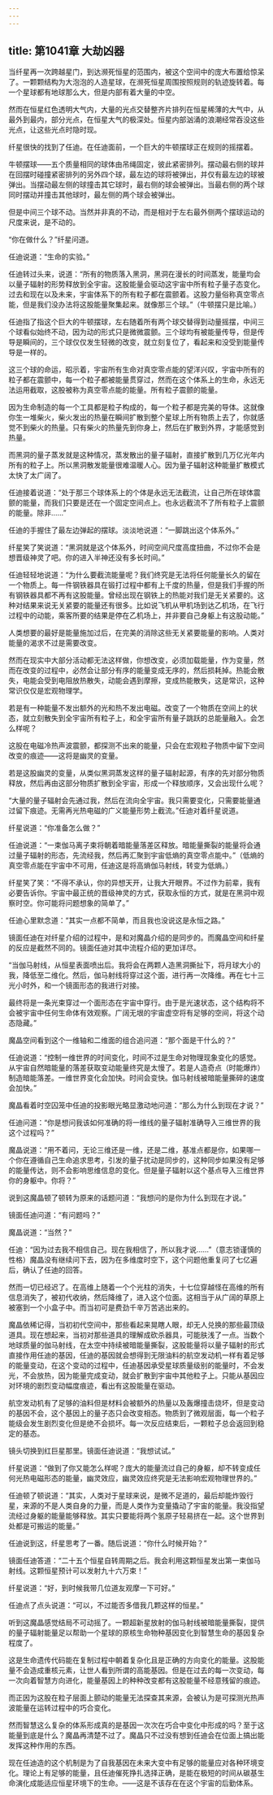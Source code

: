 ```yaml
---
---
---
```

title: 第1041章 大劫凶器
---



当纤星再一次跨越星门，到达濒死恒星的范围内，被这个空间中的庞大布置给惊呆了。一颗颗结构为大泡泡的人造星球，在濒死恒星周围按照规则的轨迹旋转着。每一个星球都有地球那么大，但是内部有着大量的中空。

然而在恒星红色透明大气内，大量的光点交替整齐片排列在恒星稀薄的大气中，从最外到最内，部分光点，在恒星大气的极深处。恒星内部汹涌的浪潮经常吞没这些光点，让这些光点时隐时现。

纤星很快的找到了任迪。在任迪面前，一个巨大的牛顿摆球正在规则的摇摆着。

牛顿摆球——五个质量相同的球体由吊绳固定，彼此紧密排列。摆动最右侧的球并在回摆时碰撞紧密排列的另外四个球，最左边的球将被弹出，并仅有最左边的球被弹出。当摆动最左侧的球撞击其它球时，最右侧的球会被弹出。当最右侧的两个球同时摆动并撞击其他球时，最左侧的两个球会被弹出。

但是中间三个球不动。当然并非真的不动，而是相对于左右最外侧两个摆球运动的尺度来说，是不动的。

“你在做什么？”纤星问道。

任迪说道：“生命的实验。”

任迪转过头来，说道：“所有的物质落入黑洞，黑洞在漫长的时间蒸发，能量均会以量子辐射的形势释放到全宇宙。这股能量会驱动这宇宙中所有粒子量子态变化。过去和现在以及未来，宇宙体系下的所有粒子都在震颤着。这股力量俗称真空零点能，但是我们没办法将这股能量聚集起来。就像那三个球。”（牛顿摆只是比喻。）

任迪指了指这个巨大的牛顿摆球，左右随着所有两个球交替得到动量摇摆，中间三个球看似始终不动，因为动的形式只是微微震颤。三个球均有被能量传导，但是传导是瞬间的，三个球仅仅发生轻微的改变，就立刻复位了，看起来和没受到能量传导是一样的。

这三个球的命运，昭示着，宇宙所有生命对真空零点能的望洋兴叹，宇宙中所有的粒子都在震颤中，每一个粒子都被能量贯穿过，然而在这个体系上的生命，永远无法运用截取，这股被称为真空零点能的能量。所有粒子震颤的能量。

因为生命制造的每一个工具都是粒子构成的，每一个粒子都是完美的导体。这就像你生一堆柴火，柴火发出的热量在瞬间扩散到整个星球上所有物质上去了，你就感觉不到柴火的热量。只有柴火的热量先到你身上，然后在扩散到外界，才能感觉到热量。

而黑洞的量子蒸发就是这种情况，蒸发散出的量子辐射，直接扩散到几万亿光年内所有的粒子上。所以黑洞散发能量很难温暖人心。因为量子辐射这种能量扩散模式太快了太广阔了。

任迪接着说道：“处于那三个球体系上的个体是永远无法截流，让自己所在球体震颤的能量，而我们只要是还在一个固定空间点上。也永远截流不了所有粒子上震颤的能量。除非……”

任迪的手握住了最左边弹起的摆球。淡淡地说道：“一脚跳出这个体系外。”

纤星笑了笑说道：“黑洞就是这个体系外，时间空间尺度高度扭曲，不过你不会是想晋级神灵了吧。你的进入半神还没有多长时间。”

任迪轻轻地说道：“为什么要截流能量呢？我们终究是无法将任何能量长久的留在一个物质上。每一件钢铁器具在锻打过程中都有上千度的热量，但是我们手握的所有钢铁器具都不再有这股能量。曾经出现在钢铁上的热能对我们是无关紧要的。这种对结果来说无关紧要的能量还有很多。比如说飞机从甲机场到达乙机场，在飞行过程中的动能，乘客所要的结果是停在乙机场上，并非要自己身躯上有这股动能。”

人类想要的最好是能量施加过后，在完美的消除这些无关紧要能量的影响。人类对能量的渴求不过是需要改变。

然而在现实中大部分活动都无法这样做，你想改变，必须加载能量，作为变量，然而在改变的过程中，必然会让部分有序的能量变成无序的，然后损耗掉。热能会散失，电能会受到电阻放热散失，动能会遇到摩擦，变成热能散失，这是常识，这种常识仅仅是宏观物理学。

若是有一种能量不发出额外的光和热不发出电磁。改变了一个物质在空间上的状态，就立刻散失到全宇宙所有粒子上，和全宇宙所有量子跳跃的总能量融入。会怎么样呢？

这股在电磁冷热声波震颤，都探测不出来的能量，只会在宏观粒子物质中留下空间改变的痕迹——这将是幽灵的变量。

若是这股幽灵的变量，从类似黑洞蒸发这样的量子辐射起源，有序的先对部分物质释放，然后再由这部分物质扩散到全宇宙，形成一个释放顺序，又会出现什么呢？

“大量的量子辐射会先通过我，然后在流向全宇宙。我只需要变化，只需要能量通过留下痕迹。无需再光热电磁的广义能量形势上截流。”任迪对着纤星说道。

纤星说道：“你准备怎么做？”

任迪说道：“一束伽马离子束将朝着暗能量落差区释放。暗能量撕裂的能量将会通过量子辐射的形态，先流经我，然后再汇聚到宇宙低熵的真空零点能中。”（低熵的真空零点能在宇宙中不可用，任迪这是将高熵伽马射线，转变为低熵。）

纤星笑了笑：“不得不承认，你的异想天开，让我大开眼界。不过作为前辈，我有必要告诉你。宇宙中最正统的晋级神灵的方式，获取永恒的方式，就是在黑洞中观察时空。你可能将问题想象的简单了。”

任迪心里默念道：“其实一点都不简单，而且我也没说这是永恒之路。”

镜面任迪在对纤星介绍的过程中，是和对魔晶介绍的是同步的。而魔晶空间和纤星的反应是截然不同的。镜面任迪对其中流程介绍的更加详尽。

“当伽马射线，从恒星表面喷出后。我将会在两颗人造黑洞撕扯下，将月球大小的我，降低至二维化。然后，伽马射线将穿过这个面，进行再一次降维。再在七十三光小时外，和一个镜面形态的我进行对接。

最终将是一条光束穿过一个面形态在宇宙中穿行。由于是光速状态，这个结构将不会被宇宙中任何生命体有效观察。广阔无垠的宇宙虚空将有足够的空间，将这个动态隐藏。”

魔晶空间看到这个一维轴和二维面的组合追问道：“那个面是干什么的？”

任迪说道：“控制一维世界的时间变化，时间不过是生命对物理现象变化的感觉。从宇宙自然暗能量的落差获取变动能量终究是太慢了。若是人造奇点（时能爆炸）制造暗能落差。一维世界变化会加快。时间会变快。伽马射线被暗能量撕碎的速度会加快。”

魔晶看着时空囚笼中任迪的投影眼光略显激动地问道：“那么为什么到现在才说？”

任迪问道：“你是想问我该如何准确的将一维线的量子辐射准确导入三维世界的我这个过程吗？”

魔晶说道：“用不着问，无论三维还是一维，还是二维，基准点都是你，如果哪一个你在遵循自己生命追求思考，引发的量子扰动是同步的，这种同步如果没有足够的能量传达，则不会影响思维信息的变化。但是量子辐射以这个基点导入三维世界你的身躯中。你将？”

说到这魔晶顿了顿转为原来的话题问道：“我想问的是你为什么到现在才说。”

镜面任迪问道：“有问题吗？”

魔晶说道：“当然？”

任迪：“因为过去我不相信自己。现在我相信了，所以我才说……”（意志锁谨慎的性格）魔晶没有继续问下去，因为在多维度时空下，这个问题他重复问了七亿遍后，确认了任迪的回答。

然而一切已经迟了。在高维上随着一个个光柱的消失，十七位穿越怪在高维的所有信息消失了，被初代收纳，然后降维了，进入这个位面。这相当于从广阔的草原上被塞到一个小盒子中。而当初可是费劲千辛万苦逃出来的。

魔晶依稀记得，当初初代空间中，那些看起来晃瞎人眼，却无人兑换的那些最顶级道具。现在想起来，当初对那些道具的理解成砍杀器具，可能肤浅了一点。当数个地球质量的伽马射线，在太空中持续被暗能量撕裂，这股能量将以量子辐射的形式直接作用任迪的基因，任迪的基因就会想得到无限油料的航空发动机一样有着足够的能量变动，在这个变动的过程中，任迪基因承受星球质量级别的能量时，不会发光，不会放热，因为能量完成变动，就会扩散到宇宙中其他粒子上。只能从基因应对环境的剧烈变动幅度痕迹，看出有这股能量在驱动。

航空发动机有了足够的油料但是材料会被额外的热量以及轰爆撞击烧坏，但是变动的基因不会，这个基因上的量子态只会改变相态。物质到了微观层面，每一个粒子能级会发生剧烈变化但是绝不会损坏。每一次反应结束后，一颗粒子总会返回到稳定的基态。

镜头切换到红巨星那里。镜面任迪说道：“我想试试。”

纤星说道：“做到了你又能怎么样呢？庞大的能量流过自己的身躯，却不转变成任何光热电磁形态的能量，幽灵效应，幽灵效应终究是无法影响宏观物理世界的。”

任迪顿了顿说道：“其实，人类对于星球来说，是微不足道的，最后却能炸毁行星，来源的不是人类自身的力量，而是人类作为变量撬动了宇宙的能量。我没指望流经过身躯的能量能够释放。其实只要能将两个氢原子轻易挤在一起。这个世界到处都是可搬运的能量。”

任迪说到这，纤星思考了一番。随后说道：“你什么时候开始？”

镜面任迪答道：“二十五个恒星自转周期之后。我会利用这颗恒星发出第一束伽马射线。这颗恒星预计可以发射九十六万束！”

纤星说道：“好，到时候我带几位道友观摩一下可好。”

任迪点了点头说道：“可以，不过能否多借我几颗这样的恒星。”

听到这魔晶感觉结局不可动摇了。一颗超新星放射的伽马射线被暗能量撕裂，提供的量子辐射能量足以帮助一个星球的原核生命物种基因变化到智慧生命的基因复杂程度了。

这是生命遗传代码能在复制过程中朝着复杂化且是正确的方向变化的能量。这股能量不会造成重核元素，让世人看到所谓的高能基因。但是在过去的每一次变动，每一次向着智慧方向进化，能量基因上的种种改变都有这股能量不经意残留的痕迹。

而正因为这股在粒子层面上颤动的能量无法探查其来源，会被认为是可探测光热声波能量在运转过程中的巧合变化。

然而智慧这么复杂的体系形成真的是基因一次次在巧合中变化中形成的吗？至于这能量到底是什么？魔晶再清楚不过了。魔晶只不过没有想到任迪会在位面上搞出能发挥这种作用的东西。

现在任迪造的这个机制是为了自我基因在未来大变中有足够的能量应对各种环境变化。理论上有足够的能量，且任迪催死挣扎选择正确，是能在极短的时间从碳基生命演化成能适应恒星环境下的生命。——这是不该存在在这个宇宙的后勤体系。
